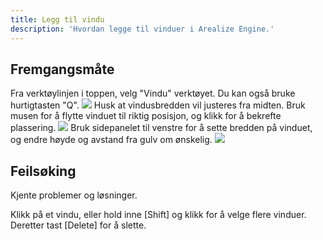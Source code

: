 ```yaml
---
title: Legg til vindu
description: 'Hvordan legge til vinduer i Arealize Engine.'
---
```



## Fremgangsmåte

<Steps>
  <Step title="Velg vindu-verktøyet">
    Fra verktøylinjen i toppen, velg "Vindu" verktøyet.
    <Tip>
      Du kan også bruke hurtigtasten "Q".
    </Tip>
    <Frame type="glass">
        <img src="/images/engine/verktøy/legg-til-vindu/steg-1.png" />
    </Frame>
  </Step>
  <Step title="Plasser vinduet">
    <Info>
      Husk at vindusbredden vil justeres fra midten.
    </Info>
    Bruk musen for å flytte vinduet til riktig posisjon, og klikk for å bekrefte plassering.
    <Frame type="glass">
        <img src="/images/engine/verktøy/legg-til-vindu/steg-2.png" />
    </Frame>
  </Step>
  <Step title="Konfigurer vinduet">
    Bruk sidepanelet til venstre for å sette bredden på vinduet, og endre høyde og avstand fra gulv om ønskelig.
    <Frame type="glass">
        <img src="/images/engine/verktøy/legg-til-vindu/steg-3.png" />
    </Frame>
  </Step>
</Steps>

## Feilsøking

Kjente problemer og løsninger.

<AccordionGroup>
  <Accordion title="Hvordan sletter jeg et vindu?">
    Klikk på et vindu, eller hold inne [Shift] og klikk for å velge flere vinduer. Deretter tast [Delete] for å slette.
  </Accordion>
</AccordionGroup>
